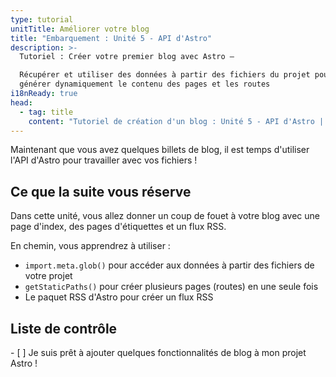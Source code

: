 ```yaml
---
type: tutorial
unitTitle: Améliorer votre blog
title: "Embarquement : Unité 5 - API d'Astro"
description: >-
  Tutoriel : Créer votre premier blog avec Astro —

  Récupérer et utiliser des données à partir des fichiers du projet pour
  générer dynamiquement le contenu des pages et les routes
i18nReady: true
head:
  - tag: title
    content: "Tutoriel de création d'un blog : Unité 5 - API d'Astro | Docs"
---
```



Maintenant que vous avez quelques billets de blog, il est temps d'utiliser l'API d'Astro pour travailler avec vos fichiers !

## Ce que la suite vous réserve

Dans cette unité, vous allez donner un coup de fouet à votre blog avec une page d'index, des pages d'étiquettes et un flux RSS.

En chemin, vous apprendrez à utiliser :
- `import.meta.glob()` pour accéder aux données à partir des fichiers de votre projet
- `getStaticPaths()` pour créer plusieurs pages (routes) en une seule fois
- Le paquet RSS d'Astro pour créer un flux RSS



<Box icon="check-list">

## Liste de contrôle

<Checklist>
- [ ] Je suis prêt à ajouter quelques fonctionnalités de blog à mon projet Astro !
</Checklist>
</Box>

